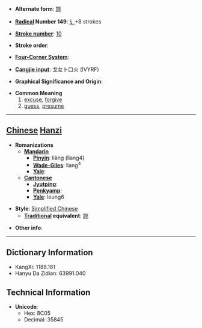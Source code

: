 * '''Alternate form''': [[諒]]

* '''[[Wiktionary:Chinese radical index| Radical]] Number 149''': [[Wiktionary:Chinese radical index 讠|讠]]+8 strokes

* '''[[Wiktionary:Chinese total strokes index|Stroke number]]''': [[Wiktionary:Chinese total strokes index 10|10]]

* '''Stroke order''': 

* '''[[Wiktionary:Chinese four corner index|Four-Corner System]]''': 

* '''[[Wiktionary:Chinese Cangjie index|Cangjie input]]''': 戈女卜口火 (IVYRF)

* '''Graphical Significance and Origin''': 

* '''Common Meaning'''
*#[[excuse]], [[forgive]]
*# [[guess]], [[presume]]


----

== [[Chinese]] [[Hanzi]] ==

* '''Romanizations'''
** '''[[Mandarin]]'''
*** '''[[Pinyin]]''': liàng (liang4)
*** '''[[Wade-Giles]]''': liang<sup>4</sup>
*** '''[[Yale]]''': 
** '''[[Cantonese]]'''
*** '''[[Jyutping]]''':
*** '''[[Penkyamp]]''': 
*** '''[[Yale]]''': leung6

* '''Style''': [[Simplified Chinese]] 
** '''[[Traditional Chinese|Traditional]] equivalent''': [[諒]]

* '''Other info''': 

----

== Dictionary Information ==

* KangXi: 1188.181
* Hanyu Da Zidian: 63991.040

== Technical Information ==

* '''Unicode''':
** Hex: 8C05
** Decimal: 35845